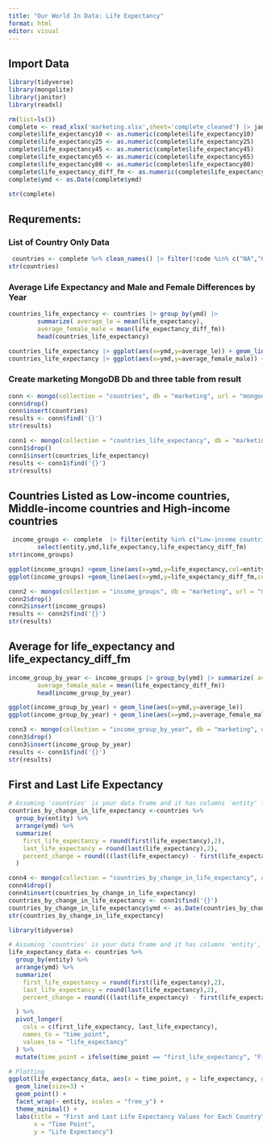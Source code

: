 ```yaml
---
title: "Our World In Data: Life Expectancy"
format: html
editor: visual
---
```

## Import Data

```r
library(tidyverse)
library(mongolite)
library(janitor)
library(readxl)

rm(list=ls())
complete <- read_xlsx('marketing.xlsx',sheet='complete_cleaned') |> janitor::clean_names()
complete$life_expectancy10 <- as.numeric(complete$life_expectancy10)
complete$life_expectancy25 <- as.numeric(complete$life_expectancy25)
complete$life_expectancy45 <- as.numeric(complete$life_expectancy45)
complete$life_expectancy65 <- as.numeric(complete$life_expectancy65)
complete$life_expectancy80 <- as.numeric(complete$life_expectancy80)
complete$life_expectancy_diff_fm <- as.numeric(complete$life_expectancy_diff_fm)
complete$ymd <- as.Date(complete$ymd)

str(complete)
```

## Requrements:
### List of Country Only Data

```r
 countries <- complete %>% clean_names() |> filter(!code %in% c("NA","OWID_"))
str(countries)
```

### Average Life Expectancy and Male and Female Differences by Year

```r
countries_life_expectancy <- countries |> group_by(ymd) |>
        summarize( average_le = mean(life_expectancy),
        average_female_male = mean(life_expectancy_diff_fm))
        head(countries_life_expectancy)

countries_life_expectancy |> ggplot(aes(x=ymd,y=average_le)) + geom_line() + labs(title ="Yearly Average Life expectancy")
countries_life_expectancy |> ggplot(aes(x=ymd,y=average_female_male)) + geom_line() + labs(title ="Yearly Average Difference Male/Female")
```
### Create marketing MongoDB Db and three table  from result 
```r
conn <- mongo(collection = "countries", db = "marketing", url = "mongodb://localhost")
conn$drop() 
conn$insert(countries)
results <- conn$find('{}') 
str(results)
```
```r
conn1 <- mongo(collection = "countries_life_expectancy", db = "marketing", url = "mongodb://localhost")
conn1$drop() 
conn1$insert(countries_life_expectancy)
results <- conn1$find('{}') 
str(results)
```

## Countries Listed as Low-income countries, Middle-income countries and High-income countries

```r
 income_groups <- complete  |> filter(entity %in% c("Low-income countries","Middle-income countries","High-income countries")) |> 
        select(entity,ymd,life_expectancy,life_expectancy_diff_fm)
str(income_groups)

ggplot(income_groups) +geom_line(aes(x=ymd,y=life_expectancy,col=entity))
ggplot(income_groups) +geom_line(aes(x=ymd,y=life_expectancy_diff_fm,col=entity))

```
```r
conn2 <- mongo(collection = "income_groups", db = "marketing", url = "mongodb://localhost")
conn2$drop() 
conn2$insert(income_groups)
results <- conn2$find('{}') 
str(results)
```
## Average for life_expectancy and life_expectancy_diff_fm

```r

income_group_by_year <- income_groups |> group_by(ymd) |> summarize( average_le = mean(life_expectancy),
        average_female_male = mean(life_expectancy_diff_fm))
        head(income_group_by_year)

```
```r
ggplot(income_group_by_year) + geom_line(aes(x=ymd,y=average_le))
ggplot(income_group_by_year) + geom_line(aes(x=ymd,y=average_female_male))

```
```r
conn3 <- mongo(collection = "income_group_by_year", db = "marketing", url = "mongodb://localhost")
conn3$drop() 
conn3$insert(income_group_by_year)
results <- conn1$find('{}') 
str(results)
```
## First and Last Life Expectancy

```r
# Assuming 'countries' is your data frame and it has columns 'entity' for country and 'ymd' for date
countries_by_change_in_life_expectancy <-countries %>%
  group_by(entity) %>%
  arrange(ymd) %>%
  summarize(
    first_life_expectancy = round(first(life_expectancy),2),
    last_life_expectancy = round(last(life_expectancy),2),
    percent_change = round(((last(life_expectancy) - first(life_expectancy)) / first(life_expectancy)) * 100, 2)
  )

```
```r
conn4 <- mongo(collection = "countries_by_change_in_life_expectancy", db = "marketing", url = "mongodb://localhost")
conn4$drop() 
conn4$insert(countries_by_change_in_life_expectancy)
countries_by_change_in_life_expectancy <- conn1$find('{}') 
countries_by_change_in_life_expectancy$ymd <- as.Date(countries_by_change_in_life_expectancy$ymd)
str(countries_by_change_in_life_expectancy)
```
```r
library(tidyverse)

# Assuming 'countries' is your data frame and it has columns 'entity', 'ymd', and 'life_expectancy'
life_expectancy_data <- countries %>%
  group_by(entity) %>%
  arrange(ymd) %>%
  summarize(
    first_life_expectancy = round(first(life_expectancy),2),
    last_life_expectancy = round(last(life_expectancy),2),
    percent_change = round(((last(life_expectancy) - first(life_expectancy)) / first(life_expectancy)) * 100, 2)

  ) %>%
  pivot_longer(
    cols = c(first_life_expectancy, last_life_expectancy),
    names_to = "time_point",
    values_to = "life_expectancy"
  ) %>%
  mutate(time_point = ifelse(time_point == "first_life_expectancy", "First", "Last")) |> head(10)

# Plotting
ggplot(life_expectancy_data, aes(x = time_point, y = life_expectancy, group = entity)) +
  geom_line(size=3) +
  geom_point() +
  facet_wrap(~ entity, scales = "free_y") +
  theme_minimal() +
  labs(title = "First and Last Life Expectancy Values for Each Country",
       x = "Time Point",
       y = "Life Expectancy")

```
